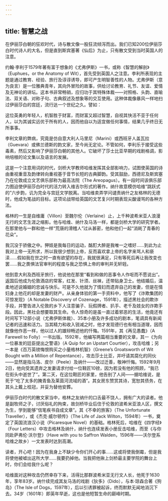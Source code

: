 ```yaml
---
---
---
```

title: 智慧之战
---




在伊丽莎白朝的狂欢时代，诗与散文像一股狂流倾泻而出。我们已知200位伊丽莎白时代诗人的大名，但是直到斯宾塞著《仙后》为止，只有散文受到当时英国人的注意。

约翰·李利于1579年著有富于想象的《尤弗伊斯》一书，或称《智慧的解剖》（Euphues，or the Anatomy of Wit），首先受到英国人之注意。李利所表现的主题是通过教育、经验、旅行及谆谆诱导，即可产生明智善性的人物。尤弗伊斯（意为良言）是一位雅典青年，其向外冒险的故事，供给讨论教育、礼节、友谊、爱情及无神论的讲坛。这本书非常畅销，应归功于其特殊体裁——对照格、头韵、直喻法、双关语、对称子句、古典叙述及想象等的交互使用。这种体裁像暴风一样地扫过伊丽莎白的宫廷，流行达一个世纪之久。譬如：

这位英勇的年轻人，机智胜于财富，而财富又超过智慧，自视其快活不亚于任何人，以为其诚实远优于所有的人，因而他自以为适宜做任何事情，结果几乎终日无所事事。



李利文章的弊病，究竟是仿自意大利人马里尼（Marini）或西班牙人盖瓦拉（Guevara）或佛兰德斯的韵文家，至今尚无定论。不管如何，李利乐于接受这些毒素，然后又影响了伊丽莎白朝的其他人。它破坏了莎士比亚早期的戏剧格调，影响培根的论文集以及语言的发展。

这是一个注意用词的时代，剑桥大学教师哈维发挥其全部影响力，试图使英国的诗由重视重音及韵律转向重视基于音节长短的古典脚韵。受其鼓励，西德尼及斯宾塞乃在伦敦成立文艺俱乐部称为最高法院（The Areopagus）。有一段时间该俱乐部力图迫使伊丽莎白时代的活力转入维吉尔形式的著作。纳什故意模仿哈维“跳跃式的”六步韵，讥为完全与宫廷文学脱离。当哈维卖弄学问谴责纳什之友格林的无德时，他成为笔战的目标。这项论战带给英国的文艺复兴时期表现尖酸谩骂的各种方法。

格林的一生是自维庸（Villon）至魏尔伦（Verlaine）止，上千种波希米亚人浪漫无行的文艺生涯之缩影。他与哈维、纳什及马洛一样，都是剑桥大学的研究学者。在那里他与一群和他一样“荒唐的滑稽人”过从甚密，他和他们一起“消耗了青春的花朵”。

我沉没于骄傲之中。狎妓是我每日的运动，酩酊大醉是我唯一之嗜好……到此为止我对上帝一无所求，所以我很少想到上帝，反而喜欢拿上帝的名字来骂人和亵渎……假如我在世之时一直有欲望的存在，我就很满足，只有等死后再让我改变也罢……我之畏惧法官审判的程度与我之恐惧上帝的审判并无轩轾。



他到意大利及西班牙旅行，他说他在那里“看到和做的恶事令人作呕而不愿说出”。返国后他成为伦敦酒店的常客，红发、针须、丝袜，还带贴身卫士。他结婚后，温柔地述说婚姻的忠诚与快乐。可是不久他就为了情妇而遗弃自己的发妻，但是在情妇身上他花的却是发妻的财产。从亲身体验的第一手资料中，他写了《诈欺集团的可惊发现》（A Notable Discovery of Cozenage，1591年），描述黑社会的欺诈手段，并警告进入伦敦的乡下人注意骗子、玩假牌者、扒手、老千及妓女的诈欺手段。因此，黑社会想要取其生命。令人惊奇的是虽一直过着邪恶的生活，他竟还有时间写下12部小说（尤弗伊斯体裁）、35本小册及许多成功的剧本，笔调具有新闻记者的迅速和活力。当其精力和收入锐减之时，他才发现德行也有相当道理，因而就像他作恶一样，他以过人的雄辩畅述他的忏悔。1591年，其《再见愚蠢》（A Farewell to Folly）一书出版。1592年，他编写两篇相当重要的文章，其一《为向一位暴发的廷臣提出之警语》（A Quip for an Upstart Courtier），攻击哈维；另一本是《百万英镑悔恨购买之小量格林机智》（Greene’s Groatsworth of Wit Bought with a Million of Repentance），攻击莎士比亚，并吁请其腐化的同伙——显然是指马洛、皮尔（Peele）及纳什——改过迁善，敬神忏悔。1592年9月2日，他向受其遗弃之发妻请求付给一位鞋匠10镑，因为若没有他的照顾，“我已在街头中逝世了”。第二天，在这位鞋匠的家里，他告别了人间——据哈维说，是死于“吃了太多的腌青鱼及莱茵河流域的酒”。其女房东赞赏其诗，宽恕其债务，在其头上戴上桂冠，并妥为替他安葬。

伊丽莎白时代的散文家当中，格林之友纳什的口舌最不饶人，拥有广大的读者。他是副牧师之子，讨厌俗礼的拘束，故剑桥毕业后住于伦敦的波希米亚浪人区，撰文为生，学到能够“信笔疾书自成文章”。其《不幸的旅客》（The Unfortunate Traveller），或《杰克·威尔顿传》（The Life of Jack Wilton，1594年）一书，奠定了英国流浪汉小说（Picaresque Novel）的基础。格林死后，哈维在《四字经》（Four Letters）中攻击格林及纳什，纳什也连续发表小册反击哈维，而至《与你同赴萨弗伦·沃尔登》（Have with you to Saffron Walden，1596年——沃尔登系哈维之故乡）一文发表时达到高潮。

读者，开心吧！因为在我身上不缺少令你们开心的事……这或将使我倒霉，但是我将使他被嘘出这所大学……我要扔掉他。当我把他揪上剑桥最主要学院的舞台上时，你们会给我什么呢？



哈维面对这种攻击仍然幸存下来，活得比那群波希米亚无行文人长，他死于1630年，享年83岁。纳什续完成其友马洛的戏剧《狄多》（Dido），与本·琼森合著《狗岛》（The Isle of Dogs，1597年），后以引诱罪被起诉，终而默默无闻地消沉下去。34岁（1601年）即英年早逝，这也是他短暂生命的巅峰时期。